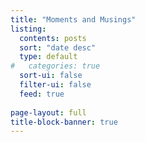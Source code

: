 ```yaml
---
title: "Moments and Musings"
listing:
  contents: posts
  sort: "date desc"
  type: default
#   categories: true
  sort-ui: false
  filter-ui: false
  feed: true
  
page-layout: full
title-block-banner: true
---
```

